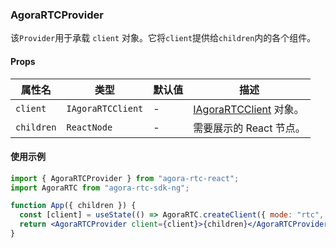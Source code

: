 ### AgoraRTCProvider

该`Provider`用于承载 `client` 对象。它将`client`提供给`children`内的各个组件。

#### Props

| 属性名     | 类型              | 默认值 | 描述                                                                                                                                          |
| ---------- | ----------------- | ------ | --------------------------------------------------------------------------------------------------------------------------------------------- |
| `client`   | `IAgoraRTCClient` | -      | [IAgoraRTCClient](https://docportal.shengwang.cn/cn/live-streaming-premium-4.x/API%20Reference/web_ng/interfaces/iagorartcclient.html) 对象。 |
| `children` | `ReactNode`       | -      | 需要展示的 React 节点。                                                                                                                       |

#### 使用示例

```jsx
import { AgoraRTCProvider } from "agora-rtc-react";
import AgoraRTC from "agora-rtc-sdk-ng";

function App({ children }) {
  const [client] = useState(() => AgoraRTC.createClient({ mode: "rtc", codec: "vp8" }));
  return <AgoraRTCProvider client={client}>{children}</AgoraRTCProvider>;
}
```
